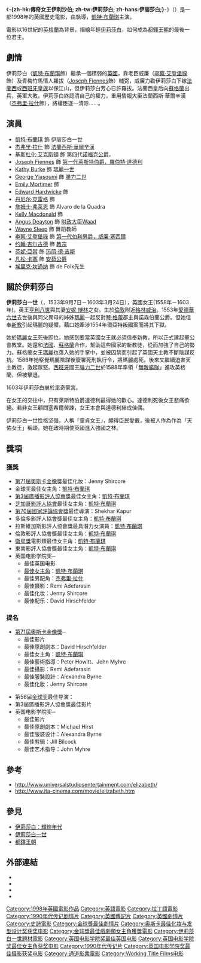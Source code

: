 {{noteTA
|T=zh-hk:傳奇女王伊利沙伯; zh-tw:伊莉莎白 (電影); zh-hans:伊丽莎白 (电影);
|1=zh-cn:弗朗西斯;zh-tw:法蘭西斯;
|2=zh-cn:沃尔辛厄姆;zh-tw:華爾辛漢;
|G1=Show}}
{{Infobox Film
| name = -{zh-hk:傳奇女王伊利沙伯; zh-tw:伊莉莎白; zh-hans:伊丽莎白;}-
| original_name      = '''''Elizabeth'''''
| image              = Elizabeth Poster.jpg
| cn_image           = 
| hk_image           = 
| tw_image           = 
| caption            = 
| director           = {{tsl|en|Shekhar Kapur|錫哈·加培}}
| executive_producer =
| producer           = [[蒂姆·貝文|蒂姆·貝文]]<br />[[艾瑞克·費納|艾瑞克·費納]]<br />Alison Owen
| writer             = Michael Hirst
| narrator           = 
| starring           = [[凱特·布蘭琪|凱特·布蘭琪]]<br />[[傑佛瑞·羅許|傑佛瑞·羅許]]<br />[[基斯杜化·艾克斯頓|基斯杜化·艾克斯頓]]（Christopher Eccleston）<br />[[約瑟夫·費因斯|約瑟·費里斯]]（Joseph Fiennes）<br />[[李察·艾登堡祿|李察·艾登堡祿]]<br />Kathy Burke<br />[[丹尼爾·克雷格|丹尼爾·克雷格]]<br />[[凡松·卡塞|凡松·卡塞]]<br />John Gielgud
| music              = David Hirschfelder
| cinematography     = Remi Adefarasin
| editing            = Jill Bilcock
| studio             = PolyGram Filmed Entertainment<br />Kapurfilm<br />Working Title Films
| distributor        = [[Universal_Pictures|Universal Pictures]]<br />Gramercy Pictures
| released           = {{UK}}1998年10月23日
| runtime            = 118 分鐘
| country            = {{UK}}
| language           = [[英語|英語]]<br />[[法語|法語]]<br />[[拉丁語|拉丁語]]
| budget             = $30 million
| gross              = $82,150,642
| preceded_by        = 
| followed_by        = 《[[伊莉莎白：輝煌年代|-{zh-hans:伊丽莎白：黄金年代;zh-hk:傳奇女王伊利沙伯：黃金盛世;zh-tw:伊莉莎白：輝煌年代;}-]]》（2007）
}}

《'''-{zh-hk:傳奇女王伊利沙伯; zh-tw:伊莉莎白; zh-hans:伊丽莎白;}-'''》（{{lang-en|'''''Elizabeth'''''}}）是一部1998年的英國歷史電影，由{{tsl|en|Shekhar Kapur|錫哈·加培}}執導，[[凱特·布蘭琪|凱特·布蘭琪]]主演。

電影以16世紀的[[英格蘭|英格蘭]]為背景，描繪年輕[[伊莉莎白一世_(英格蘭)|伊莉莎白]]，如何成為[[都鐸王朝|都鐸王朝]]的最後一位君主。

== 劇情 ==
伊莉莎白（[[凱特·布蘭琪|凱特·布蘭琪]]飾）繼承一個積弱的[[英國|英國]]，靠老臣威廉（[[李察·艾登堡祿|李察·艾登堡祿]]飾）及青梅竹馬情人羅拔（[[Joseph_Fiennes|Joseph Fiennes]]飾）輔弼，威廉力勸伊莉莎白下嫁[[法蘭西|法蘭西]]或[[西班牙|西班牙]][[皇族|皇族]]以保江山，但伊莉莎白芳心已許羅拔。法蘭西皇后向[[蘇格蘭|蘇格蘭]]出兵，英軍大敗。伊莉莎白終認清自己的權力，重用情報大臣法蘭西斯·華爾辛漢（[[杰弗里·拉什|杰弗里·拉什]]飾），將權臣逐一清除……。

== 演員 ==
* [[凱特·布蘭琪|凱特·布蘭琪]] 飾 伊丽莎白一世
* [[杰弗里·拉什|杰弗里·拉什]] 飾 [[法蘭西斯·華爾辛漢|法蘭西斯·華爾辛漢]]
* [[基斯杜化·艾克斯頓|基斯杜化·艾克斯頓]] 飾 第四代[[诺福克公爵|诺福克公爵]]，{{tsl|en|Thomas Howard, 4th Duke of Norfolk||湯瑪斯·霍華德}}
* [[Joseph_Fiennes|Joseph Fiennes]] 飾 [[罗伯特·达德利|第一代萊斯特伯爵，羅伯特·達德利]]
* [[Kathy_Burke|Kathy Burke]] 飾 [[瑪麗一世_(英格蘭)|瑪麗一世]]
* [[George_Yiasoumi|George Yiasoumi]] 飾 [[腓力二世_(西班牙)|腓力二世]]
* [[Emily_Mortimer|Emily Mortimer]] 飾 {{tsl|en|Kat Ashley||Kat Ashley}}
* [[Edward_Hardwicke|Edward Hardwicke]] 飾 {{tsl|en|Henry FitzAlan, 19th Earl of Arundel||第19代阿倫德爾伯爵，亨利·弗茲阿倫}}
* [[丹尼尔·克雷格|丹尼尔·克雷格]] 飾 {{tsl|en|John Ballard|約翰·巴拉德}}
* [[詹姆士·弗萊恩|詹姆士·弗萊恩]] 飾 Alvaro de la Quadra
* [[Kelly_Macdonald|Kelly Macdonald]] 飾 {{tsl|en|Lettice Knollys|萊蒂斯·諾利斯}}
* [[Angus_Deayton|Angus Deayton]] 飾 [[財政大臣_(英國)|財政大臣]]Waad
* [[Wayne_Sleep|Wayne Sleep]] 飾 舞蹈教師
* [[李察·艾登堡祿|李察·艾登堡祿]] 飾 [[第一代伯利男爵威廉·塞西尔|第一代伯利男爵，威廉·塞西爾]]
* [[约翰·吉尔古德|约翰·吉尔古德]] 飾 [[庇護五世|教宗]]
* [[芬妮·亞當|芬妮·亞當]] 飾 [[玛丽·德·吉斯|玛丽·德·吉斯]]
* [[凡松·卡塞|凡松·卡塞]] 飾 [[法蘭索瓦_(安茹公爵)|安茹公爵]]
* [[埃里克·坎通纳|埃里克·坎通纳]] 飾 de Foix先生

== 關於伊莉莎白 ==
{{main|伊莉莎白一世 (英格蘭)}}
'''伊莉莎白一世'''（'''{{lang|en|Elizabeth I}}'''，1533年9月7日－1603年3月24日），英國女王(1558年－1603年)。英王[[亨利八世|亨利八世]]與其妻[[安妮·博林|安妮·博林]]之女。生於[[倫敦|倫敦]]附近[[格林威治|格林威治]]。1553年[[愛德華六世|愛德華六世]]去世後與同父異母的姊姊[[瑪麗一世_(英格蘭)|瑪麗]]一起反對[[琴·格蕾|琴·格蕾]]郡主與諾森伯蘭公爵。但她信奉[[新教|新教]]引起瑪麗的疑懼，藉口她牽涉1554年環亞特叛國案而將其下獄。

她於[[瑪麗一世_(英格蘭)|瑪麗女王]]死後即位。她感到要當英國女王就必須信奉新教，所以正式建起聖公會教堂。她還和[[法國|法國]]、[[蘇格蘭|蘇格蘭]]合作，幫助這些國家的新教徒，從而加強了自己的勢力。蘇格蘭女王[[瑪麗一世_(蘇格蘭)|瑪麗]]也落入她的手掌中，並被囚禁而引起了英國天主教不斷陰謀反抗。1586年她察覺瑪麗陰謀後簽署死刑執行令，將瑪麗處死。後來又繼續迫害天主教徒，激起眾怒。[[西班牙|西班牙]]國王[[腓力二世_(西班牙)|腓力二世]]於1588年率領「[[無敵艦隊|無敵艦隊]]」進攻英格蘭，但被擊退。

1603年伊莉莎白崩於里奇蒙宮。

在女王的交往中，只有萊斯特伯爵達德利最得她的歡心。達德利死後女王悲痛欲絕。若非女王顧問塞希爾苦諫，女王本會與達德利結成佳偶。

伊莉莎白一世性格坚强，人稱「童貞女王」，頗得臣民愛戴，後被人作為作為「天佑女王」稱頌。她在政時期使英國進入強國之林。

== 獎項 ==
=== 獲獎 ===
*[[第71屆奧斯卡金像獎|第71屆奧斯卡金像獎]]最佳化妝：Jenny Shircore
*金球奖最佳女主角：[[凱特·布蘭琪|凱特·布蘭琪]]
*[[廣播影評人協會獎|第3屆廣播影評人協會獎]]最佳女主角：[[凱特·布蘭琪|凱特·布蘭琪]]
*[[芝加哥影評人協會|芝加哥影評人協會]]最佳女主角：[[凱特·布蘭琪|凱特·布蘭琪]]
*[[國家評論協會獎|第70屆國家評論協會獎]]最佳導演：Shekhar Kapur
*多倫多影評人協會獎最佳女主角：[[凱特·布蘭琪|凱特·布蘭琪]]
*拉斯維加斯影評人協會獎最具潛力女演員：[[凱特·布蘭琪|凱特·布蘭琪]]
*倫敦影評人協會獎最佳女主角：[[凱特·布蘭琪|凱特·布蘭琪]]
*[[衛星獎|衛星獎]]電影類最佳女主角：[[凱特·布蘭琪|凱特·布蘭琪]]
*東南影評人協會獎最佳女主角：[[凱特·布蘭琪|凱特·布蘭琪]]
*英国电影学院奖─
**最佳英国电影
**[[英国电影学院奖最佳女主角|最佳女主角]]：[[凱特·布蘭琪|凱特·布蘭琪]]
**最佳男配角：[[杰弗里·拉什|杰弗里·拉什]]
**最佳摄影：Remi Adefarasin
**最佳化妆：Jenny Shircore
**最佳配乐：David Hirschfelder

=== 提名 ===
*[[第71屆奧斯卡金像獎|第71屆奧斯卡金像獎]]─
**最佳影片
**最佳原創劇本：David Hirschfelder
**最佳女主角：[[凱特·布蘭琪|凱特·布蘭琪]]
**最佳藝術指導：Peter Howitt、John Myhre
**最佳攝影：Remi Adefarasin
**最佳服裝設計：Alexandra Byrne
**最佳化妝：Jenny Shircore

*第56屆[[金球奖|金球奖]]最佳导演：{{tsl|en|Shekhar Kapur|錫哈·加培}}
*第3屆廣播影評人協會獎最佳影片
*英国电影学院奖─
**最佳影片
**最佳原創劇本：Michael Hirst
**最佳服装设计：Alexandra Byrne
**最佳剪辑：Jill Bilcock
**最佳艺术指导：John Myhre

== 參考 ==
<references />
*http://www.universalstudiosentertainment.com/elizabeth/ {{Wayback|url=http://www.universalstudiosentertainment.com/elizabeth/ |date=20150315061039 }}
*http://www.ita-cinema.com/movie/elizabeth.htm{{dead link|date=2017年11月 |bot=InternetArchiveBot |fix-attempted=yes }}

== 參見 ==
* [[伊莉莎白：輝煌年代|伊莉莎白：輝煌年代]]
* [[伊莉莎白一世_(英格蘭)|伊莉莎白一世]]
* [[都鐸王朝|都鐸王朝]]

== 外部連結 ==
* {{imdb title|id=0127536|title=Elizabeth}}
* {{豆瓣|1296223|伊莉莎白}}
* {{rotten-tomatoes|Elizabeth|}}
* {{Amg movie|173470|Elizabeth}}

{{英国电影学院奖最佳英国电影}}
{{Authority control}}
{{DEFAULTSORT:Elizabeth}}
[[Category:1998年英國電影作品|Category:1998年英國電影作品]]
[[Category:英語電影|Category:英語電影]]
[[Category:拉丁語電影|Category:拉丁語電影]]
[[Category:1990年代传记剧情片|Category:1990年代传记剧情片]]
[[Category:英國傳記片|Category:英國傳記片]]
[[Category:英國劇情片|Category:英國劇情片]]
[[Category:史詩電影|Category:史詩電影]]
[[Category:金球獎最佳劇情片|Category:金球獎最佳劇情片]]
[[Category:奥斯卡最佳化妆与发型设计奖获奖电影|Category:奥斯卡最佳化妆与发型设计奖获奖电影]]
[[Category:金球獎最佳戲劇類女主角獲獎電影|Category:金球獎最佳戲劇類女主角獲獎電影]]
[[Category:伊莉莎白一世題材電影|Category:伊莉莎白一世題材電影]]
[[Category:英国电影学院奖最佳英国电影|Category:英国电影学院奖最佳英国电影]]
[[Category:英国电影学院奖最佳女主角获奖电影|Category:英国电影学院奖最佳女主角获奖电影]]
[[Category:1990年代传记片|Category:1990年代传记片]]
[[Category:英国电影学院奖最佳摄影获奖电影|Category:英国电影学院奖最佳摄影获奖电影]]
[[Category:通道影業電影|Category:通道影業電影]]
[[Category:Working_Title_Films电影|Category:Working Title Films电影]]